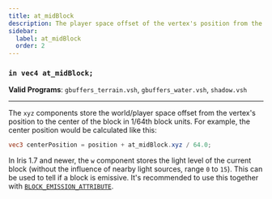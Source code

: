 ```yaml
---
title: at_midBlock
description: The player space offset of the vertex's position from the centre of the block in 1/64th units, and optionally the light level emitted by the block.
sidebar:
  label: at_midBlock
  order: 2
---
```


### `in vec4 at_midBlock;`

**Valid Programs**: `gbuffers_terrain.vsh`, `gbuffers_water.vsh`, `shadow.vsh`

---

The `xyz` components store the world/player space offset from the vertex's position to the center of the block in 1/64th block units. For example, the center position would be calculated like this:
```glsl
vec3 centerPosition = position + at_midBlock.xyz / 64.0;
```

In Iris 1.7 and newer, the `w` component stores the light level of the current block (without the influence of nearby light sources, range `0` to `15`). This can be used to tell if a block is emissive. It's recommended to use this together with [`BLOCK_EMISSION_ATTRIBUTE`](/current/reference/shadersproperties/flags).